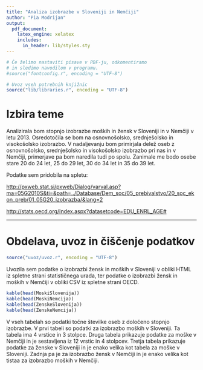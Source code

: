 ```yaml
---
title: "Analiza izobrazbe v Sloveniji in Nemčiji"
author: "Pia Modrijan"
output:
  pdf_document:
    latex_engine: xelatex
    includes:
      in_header: lib/styles.sty
---
```


```r
# Če želimo nastaviti pisave v PDF-ju, odkomentiramo
# in sledimo navodilom v programu.
#source("fontconfig.r", encoding = "UTF-8")

# Uvoz vseh potrebnih knjižnic
source("lib/libraries.r", encoding = "UTF-8")
```

# Izbira teme

Analizirala bom stopnjo izobrazbe moških in žensk v Sloveniji in v Nemčiji v letu 2013. Osredotočila se bom na osnovnošolsko, srednješolsko in visokošolsko izobrazbo.
V nadaljevanju bom primirjala delež oseb z osnovnošolsko, srednješolsko in visokošolsko izobrazbo pri nas in v Nemčiji, primerjave pa bom naredila tudi po spolu.
Zanimale me bodo osebe stare 20 do 24 let, 25 do 29 let, 30 do 34 let in 35 do 39 let.

Podatke sem pridobila na spletu:

<http://pxweb.stat.si/pxweb/Dialog/varval.asp?ma=05G2010S&ti=&path=../Database/Dem_soc/05_prebivalstvo/20_soc_ekon_preb/01_05G20_izobrazba/&lang=2>

<http://stats.oecd.org/Index.aspx?datasetcode=EDU_ENRL_AGE#>



***

# Obdelava, uvoz in čiščenje podatkov

```r
source("uvoz/uvoz.r", encoding = "UTF-8")
```

Uvozila sem podatke o izobrazbi žensk in moških v Sloveniji v obliki HTML iz spletne strani statističnega urada, ter podatke o izobrazbi žensk in moških v Nemčiji v obliki CSV iz spletne strani OECD.

```r
kable(head(MoskiSlovenija))
kable(head(MoskiNemcija))
kable(head(ZenskeSlovenija))
kable(head(ZenskeNemcija))
```

V vseh tabelah so podatki točne številke oseb z določeno stopnjo izobrazbe.
V prvi tabeli so podatki za izobrazbo moških v Sloveniji. Ta tabela ima 4 vrstice in 3 stolpce. 
Druga tabela prikazuje podatke za moške v Nemčiji in je sestavljena iz 12 vrstic in 4 stolpcev.
Tretja tabela prikazuje podatke za ženske v Sloveniji in je enako velika kot tabela za moške v Sloveniji.
Zadnja pa je za izobrazbo žensk v Nemčiji in je enako velika kot tistaa za izobrazbo moških v Nemčiji.



